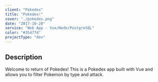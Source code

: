 ```yaml
---
client: "Pokedex"
title: "Pokedex!"
cover: "./pokedex.png"
date: "2017-10-28"
service: "Web App - Vue/Node/PostgreSQL"
color: "#35477d"
projectType: "dev"
---
```


## Description

Welcome to return of Pokedex! This is a Pokedex app built with Vue and allows you to filter Pokemon by type and attack.
